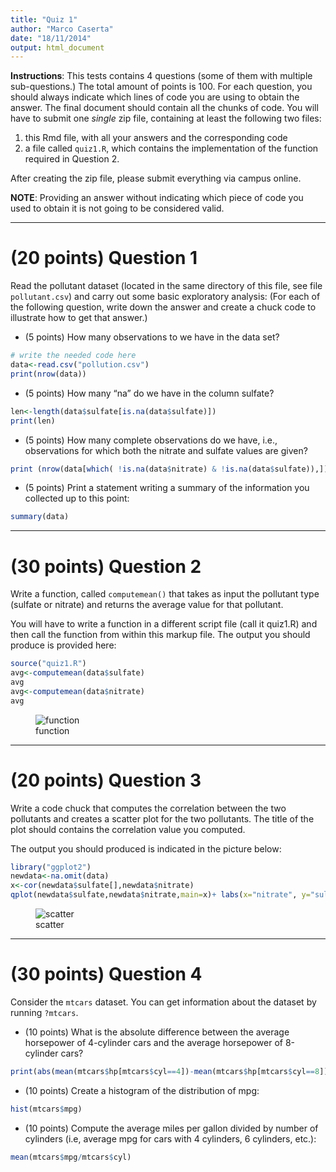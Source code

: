 ```yaml
---
title: "Quiz 1"
author: "Marco Caserta"
date: "18/11/2014"
output: html_document
---
```


__Instructions__: This tests contains 4 questions (some of them with multiple 
sub-questions.) The total amount of points is 100. For each question, you should
always indicate which lines of code you are using to obtain the answer. The final 
document should contain all the chunks of code. You will have to submit one 
*single* zip file, containing at least the following two files:

1. this Rmd file, with all your answers and the corresponding code
2. a file called `quiz1.R`, which contains the implementation of the function 
required in Question 2.

After creating the zip file, please submit everything via campus online.

__NOTE__: Providing an answer without indicating which piece of code you used to
obtain it is not going to be considered valid.

***

# (20 points) Question 1
Read the pollutant dataset (located in the same directory of this file, see file
`pollutant.csv`) and carry out some basic exploratory analysis: (For each of the 
following question, write down the answer and create a chuck code to illustrate 
how to get that answer.)

* (5 points) How many observations to we have in the data set?
```r
# write the needed code here
data<-read.csv("pollution.csv")
print(nrow(data))
```

* (5 points) How many "na" do we have in the column sulfate?

```r
len<-length(data$sulfate[is.na(data$sulfate)])
print(len)
```


* (5 points) How many complete observations do we have, i.e., observations for 
which both the nitrate and sulfate values are given?

```r
print (nrow(data[which( !is.na(data$nitrate) & !is.na(data$sulfate)),]))
```

* (5 points) Print a statement writing a summary of the information 
you collected up to this point:

```r
summary(data)
```

***

# (30 points) Question 2 
Write a function, called `computemean()` that takes as input the pollutant type
(sulfate or nitrate) and returns the average value for that pollutant. 

You will have to write a function in a different script file (call it quiz1.R) 
and then call the function from within this markup file. The output you should
produce is provided here:
```r
source("quiz1.R")
avg<-computemean(data$sulfate)
avg
avg<-computemean(data$nitrate)
avg
```


![function](function.png)

***

# (20 points) Question 3
Write a code chuck that computes the correlation between the two pollutants and
creates a scatter plot for the two pollutants. The title of the plot should
contains the correlation value you computed.

The output you should produced is indicated in the picture below:

```r
library("ggplot2")
newdata<-na.omit(data)
x<-cor(newdata$sulfate[],newdata$nitrate)
qplot(newdata$sulfate,newdata$nitrate,main=x)+ labs(x="nitrate", y="sulfate")

```


![scatter](scatter.png)

***

# (30 points) Question 4

Consider the `mtcars` dataset. You can get information about the dataset by 
running `?mtcars`. 

* (10 points) What is the absolute difference between the average horsepower of 
4-cylinder cars and the average horsepower of 8-cylinder cars?
```r
print(abs(mean(mtcars$hp[mtcars$cyl==4])-mean(mtcars$hp[mtcars$cyl==8])))
```


* (10 points) Create a histogram of the distribution of mpg:
```r
hist(mtcars$mpg)
```


* (10 points) Compute the average miles per gallon divided by number of 
cylinders (i.e, average mpg for cars with 4 cylinders, 6 cylinders, etc.):
```r
mean(mtcars$mpg/mtcars$cyl)
```

